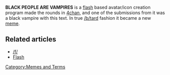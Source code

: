 '''BLACK PEOPLE ARE VAMPIRES''' is a [[flash]] based avatar/icon creation program made the rounds in [[4chan]], and one of the submissions from it was a black vampire with this text. In true [[/b/tard]] fashion it became a new [[meme]].

== Related articles ==
* [[/f/]]
* [[Flash]]

[[Category:Memes and Terms]]